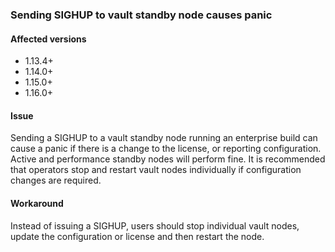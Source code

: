 ### Sending SIGHUP to vault standby node causes panic

#### Affected versions

- 1.13.4+
- 1.14.0+
- 1.15.0+
- 1.16.0+

#### Issue

Sending a SIGHUP to a vault standby node running an enterprise build can cause a panic
if there is a change to the license, or reporting configuration.
Active and performance standby nodes will perform fine. It is recommended that operators
stop and restart vault nodes individually if configuration changes are required.


#### Workaround

Instead of issuing a SIGHUP, users should stop individual vault nodes, update the configuration 
or license and then restart the node. 